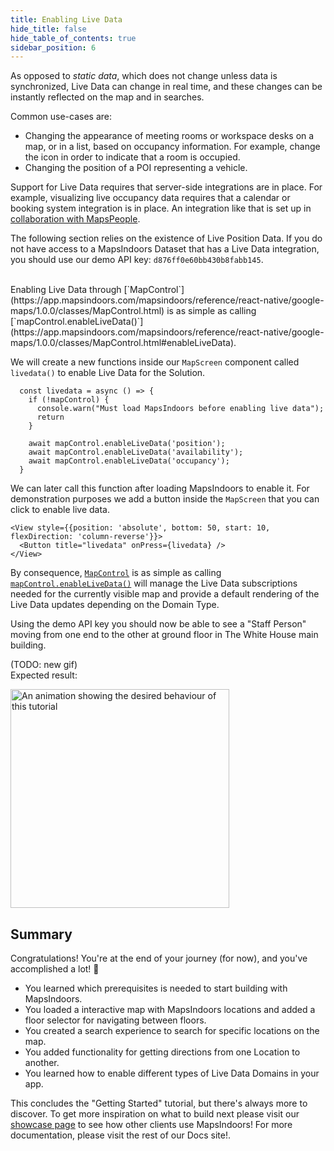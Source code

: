```yaml
---
title: Enabling Live Data
hide_title: false
hide_table_of_contents: true
sidebar_position: 6
---
```



As opposed to _static data_, which does not change unless data is synchronized, Live Data can change in real time, and these changes can be instantly reflected on the map and in searches.

Common use-cases are:

* Changing the appearance of meeting rooms or workspace desks on a map, or in a list, based on occupancy information. For example, change the icon in order to indicate that a room is occupied.
* Changing the position of a POI representing a vehicle.

Support for Live Data requires that server-side integrations are in place. For example, visualizing live occupancy data requires that a calendar or booking system integration is in place. An integration like that is set up in [collaboration with MapsPeople](https://www.mapspeople.com/mapsindoors-integrations/).

The following section relies on the existence of Live Position Data. If you do not have access to a MapsIndoors Dataset that has a Live Data integration, you should use our demo API key: `d876ff0e60bb430b8fabb145`.

<br/>
Enabling Live Data through [`MapControl`](https://app.mapsindoors.com/mapsindoors/reference/react-native/google-maps/1.0.0/classes/MapControl.html) is as simple as calling [`mapControl.enableLiveData()`](https://app.mapsindoors.com/mapsindoors/reference/react-native/google-maps/1.0.0/classes/MapControl.html#enableLiveData).

We will create a new functions inside our `MapScreen` component called `livedata()` to enable Live Data for the Solution.

```tsx
  const livedata = async () => {
    if (!mapControl) {
      console.warn("Must load MapsIndoors before enabling live data");
      return
    }

    await mapControl.enableLiveData('position');
    await mapControl.enableLiveData('availability');
    await mapControl.enableLiveData('occupancy');
  }
```

We can later call this function after loading MapsIndoors to enable it. For demonstration purposes we add a button inside the `MapScreen` that you can click to enable live data.

```tsx
<View style={{position: 'absolute', bottom: 50, start: 10, flexDirection: 'column-reverse'}}>
  <Button title="livedata" onPress={livedata} />
</View>
```

By consequence, [`MapControl`](https://app.mapsindoors.com/mapsindoors/reference/react-native/google-maps/1.0.0/classes/MapControl.html) is as simple as calling [`mapControl.enableLiveData()`](https://app.mapsindoors.com/mapsindoors/reference/react-native/google-maps/1.0.0/classes/MapControl.html) will manage the Live Data subscriptions needed for the currently visible map and provide a default rendering of the Live Data updates depending on the Domain Type.

Using the demo API key you should now be able to see a "Staff Person" moving from one end to the other at ground floor in The White House main building.

(TODO: new gif)<br/>
Expected result:

<img src="/img/getting-started/android_live_data_gif.gif" alt="An animation showing the desired behaviour of this tutorial" width="350"/>

## Summary

Congratulations! You're at the end of your journey (for now), and you've accomplished a lot! 🎉

* You learned which prerequisites is needed to start building with MapsIndoors.
* You loaded a interactive map with MapsIndoors locations and added a floor selector for navigating between floors.
* You created a search experience to search for specific locations on the map.
* You added functionality for getting directions from one Location to another.
* You learned how to enable different types of Live Data Domains in your app.

This concludes the "Getting Started" tutorial, but there's always more to discover. To get more inspiration on what to build next please visit our [showcase page](https://www.mapspeople.com/showcases) to see how other clients use MapsIndoors! For more documentation, please visit the rest of our Docs site!.
